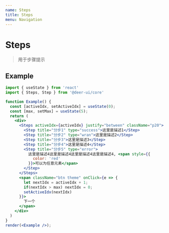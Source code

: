 ```yaml
---
name: Steps
title: Steps
menu: Navigation
---
```


# Steps

> 用于步骤提示

## Example

```jsx live noInline
import { useState } from 'react'
import { Steps, Step } from '@deer-ui/core'

function Example() {
  const [activeIdx, setActiveIdx] = useState(0);
  const [max, setMax] = useState(5);
  return (
    <div>
      <Steps activeIdx={activeIdx} justify="between" className="p20">
        <Step title="分步1" type="success">这里是描述1</Step>
        <Step title="分步2" type="wran">这里是描述2</Step>
        <Step title="分步3">这里是描述3</Step>
        <Step title="分步4">这里是描述4</Step>
        <Step title="分步5" type="error">
          这里是描述4这里是描述4这里是描述4这里是描述4, <span style={{
            color: 'red'
          }}>可以为任意元素</span>
        </Step>
      </Steps>
      <span className="btn theme" onClick={e => {
        let nextIdx = activeIdx + 1;
        if(nextIdx > max) nextIdx = 0;
        setActiveIdx(nextIdx)
      }}>
        下一个
      </span>
    </div>
  )
}
render(<Example />);
```
